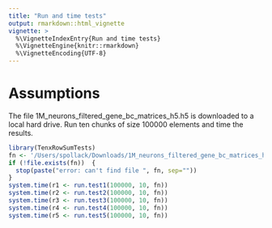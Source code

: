 ```yaml
---
title: "Run and time tests"
output: rmarkdown::html_vignette
vignette: >
  %\VignetteIndexEntry{Run and time tests}
  %\VignetteEngine{knitr::rmarkdown}
  %\VignetteEncoding{UTF-8}
---
```


# Assumptions

The file 1M_neurons_filtered_gene_bc_matrices_h5.h5 is downloaded to a local hard drive. 
Run ten chunks of size 100000 elements and time the results.

```r
library(TenxRowSumTests)
fn <- '/Users/spollack/Downloads/1M_neurons_filtered_gene_bc_matrices_h5.h5'
if (!file.exists(fn))  {
  stop(paste("error: can't find file ", fn, sep=""))
}
system.time(r1 <- run.test1(100000, 10, fn))
system.time(r2 <- run.test2(100000, 10, fn))
system.time(r3 <- run.test3(100000, 10, fn))
system.time(r4 <- run.test4(100000, 10, fn))
system.time(r5 <- run.test5(100000, 10, fn))
```


